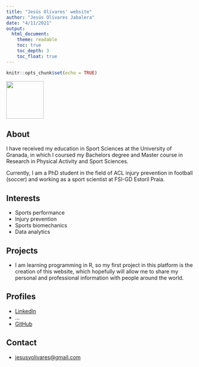 ```yaml
---
title: "Jesús Olivares' website"
author: "Jesús Olivares Jabalera"
date: "4/11/2021"
output:
  html_document:
    theme: readable
    toc: true
    toc_depth: 3
    toc_float: true
---
```


```r
knitr::opts_chunk$set(echo = TRUE)
```
![](img/fotomia.png){width=100px}

## About

I have received my education in Sport Sciences at the University of Granada, in which I coursed my Bachelors degree and Master course in Research in Physical Activity and Sport Sciences.

Currently, I am a PhD student in the field of ACL injury prevention in football (soccer) and working as a sport scientist at FSI-GD Estoril Praia.

## Interests

* Sports performance
* Injury prevention
* Sports biomechanics
* Data analytics

## Projects

* I am learning programming in R, so my first project in this platform is the creation of this website, which hopefully will allow me to share my personal and professional information with people around the world.

## Profiles 

* [LinkedIn](https://www.linkedin.com/in/jes%C3%BAs-olivares-jabalera-413b84159/)
* ...
* [GitHub](http://github.com/JesusOlivaresJ)

## Contact

* [jesusyolivares@gmail.com](mailto:jesusyolivares@gmail.com)
